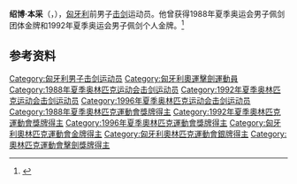 {{eastern name order|[[匈牙利语|匈牙利语]]}}

'''绍博·本采'''（{{lang-hu|Szabó Bence}}，{{bd|1962年|6月13日|}}），[[匈牙利|匈牙利]]前男子[[击剑|击剑]]运动员。他曾获得1988年夏季奥运会男子佩剑团体金牌和1992年夏季奥运会男子佩剑个人金牌。<ref>{{Cite web|title=Bence SZABÓ|url=https://www.olympic.org/bence-szabo|accessdate=2021-03-07|date=2021-03-07|work=International Olympic Committee|language=en|archive-date=2021-04-28|archive-url=https://web.archive.org/web/20210428202914/https://www.olympic.org/bence-szabo|dead-url=no}}</ref>

== 参考资料 ==
{{reflist}}

{{奥林匹克运动会击剑比赛男子佩剑个人冠军}}
{{奥林匹克运动会击剑比赛男子佩剑团体冠军}}

{{Authority control}}
{{DEFAULTSORT:Szabó, Bence}}
[[Category:匈牙利男子击剑运动员|Category:匈牙利男子击剑运动员]]
[[Category:匈牙利奧運擊劍運動員|Category:匈牙利奧運擊劍運動員]]
[[Category:1988年夏季奥林匹克运动会击剑运动员|Category:1988年夏季奥林匹克运动会击剑运动员]]
[[Category:1992年夏季奥林匹克运动会击剑运动员|Category:1992年夏季奥林匹克运动会击剑运动员]]
[[Category:1996年夏季奥林匹克运动会击剑运动员|Category:1996年夏季奥林匹克运动会击剑运动员]]
[[Category:1988年夏季奧林匹克運動會獎牌得主|Category:1988年夏季奧林匹克運動會獎牌得主]]
[[Category:1992年夏季奧林匹克運動會獎牌得主|Category:1992年夏季奧林匹克運動會獎牌得主]]
[[Category:1996年夏季奧林匹克運動會獎牌得主|Category:1996年夏季奧林匹克運動會獎牌得主]]
[[Category:匈牙利奧林匹克運動會金牌得主|Category:匈牙利奧林匹克運動會金牌得主]]
[[Category:匈牙利奧林匹克運動會銀牌得主|Category:匈牙利奧林匹克運動會銀牌得主]]
[[Category:奧林匹克運動會擊劍獎牌得主|Category:奧林匹克運動會擊劍獎牌得主]]

{{匈牙利人物小作品}}